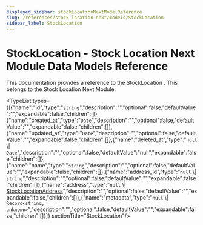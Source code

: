 ```yaml
---
displayed_sidebar: stockLocationNextModelReference
slug: /references/stock-location-next/models/StockLocation
sidebar_label: StockLocation
---
```



# StockLocation - Stock Location Next Module Data Models Reference

This documentation provides a reference to the StockLocation . This belongs to the Stock Location Next Module.

<TypeList types={[{"name":"id","type":"`string`","description":"","optional":false,"defaultValue":"","expandable":false,"children":[]},{"name":"created_at","type":"`Date`","description":"","optional":false,"defaultValue":"","expandable":false,"children":[]},{"name":"updated_at","type":"`Date`","description":"","optional":false,"defaultValue":"","expandable":false,"children":[]},{"name":"deleted_at","type":"`null` \\| `Date`","description":"","optional":false,"defaultValue":"null","expandable":false,"children":[]},{"name":"name","type":"`string`","description":"","optional":false,"defaultValue":"","expandable":false,"children":[]},{"name":"address_id","type":"`null` \\| `string`","description":"","optional":false,"defaultValue":"","expandable":false,"children":[]},{"name":"address","type":"`null` \\| [StockLocationAddress](stock_location_next_models.StockLocationAddress.mdx)","description":"","optional":false,"defaultValue":"","expandable":false,"children":[]},{"name":"metadata","type":"`null` \\| `Record<string, unknown>`","description":"","optional":false,"defaultValue":"","expandable":false,"children":[]}]}  sectionTitle="StockLocation"/>
